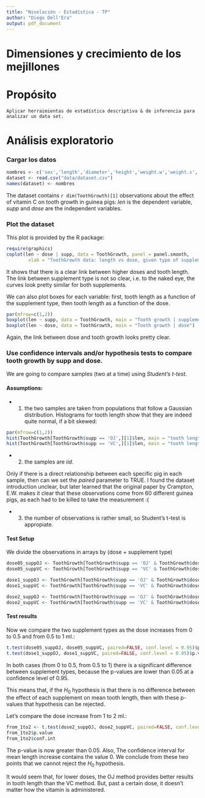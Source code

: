 ```yaml
---
title: "Nivelación - Estadística - TP"
author: "Diego Dell'Era"
output: pdf_document
---
```


Dimensiones y crecimiento de los mejillones
===========================================

# Propósito

```
Aplicar herraimientas de estadística descriptiva & de inferencia para analizar un data set.
```

# Análisis exploratorio

### Cargar los datos

```r
nombres <- c('sex','length','diameter','height','weight.w','weight.s','weight.v','weight.sh','rings')
dataset <- read.csv("data/dataset.csv")
names(dataset) <- nombres
```

The dataset contains `r dim(ToothGrowth)[1]` observations about the effect of vitamin C on tooth growth in guinea pigs: *len* is the dependent variable, *supp* and *dose* are the independent variables.

### Plot the dataset

This plot is provided by the R package:

```r
require(graphics)
coplot(len ~ dose | supp, data = ToothGrowth, panel = panel.smooth,
        xlab = "ToothGrowth data: length vs dose, given type of supplement")
```

It shows that there is a clear link between higher doses and tooth length. The link between supplement type is not so clear, i.e. to the naked eye, the curves look pretty similar for both supplements.

We can also plot boxes for each variable: first, tooth length as a function of the supplement type, then tooth length as a function of the dose.

```r
par(mfrow=c(1,2))
boxplot(len ~ supp, data = ToothGrowth, main = "Tooth growth | supplement type")
boxplot(len ~ dose, data = ToothGrowth, main = "Tooth growth | dose")
```

Again, the link between dose and tooth growth looks pretty clear.

### Use confidence intervals and/or hypothesis tests to compare tooth growth by supp and dose.

We are going to compare samples (two at a time) using *Student's t-test*.

#### Assumptions:

- 1. the two samples are taken from populations that follow a Gaussian distribution. Histograms for tooth length show that they are indeed quite normal, if a bit skewed:

```r
par(mfrow=c(1,2))
hist(ToothGrowth[ToothGrowth$supp == 'OJ',][1]$len, main = "tooth length | OJ", ylab = "length", xlab = "")
hist(ToothGrowth[ToothGrowth$supp == 'VC',][1]$len, main = "tooth length | VC", ylab = "length", xlab = "")
```

- 2. the samples are *iid*.

Only if there is a direct relationship between each specific pig in each sample, then can we set the *paired* parameter to TRUE. I found the dataset introduction unclear, but later learned that the original paper by Crampton, E.W. makes it clear that these observations come from 60 different guinea pigs, as each had to be killed to take the measurement :(

- 3. the number of observations is rather small, so Student's t-test is appropiate.

#### Test Setup

We divide the observations in arrays by (dose + supplement type)

```r
dose05_suppOJ <- ToothGrowth[ToothGrowth$supp == 'OJ' & ToothGrowth$dose == 0.5,]$len
dose05_suppVC <- ToothGrowth[ToothGrowth$supp == 'VC' & ToothGrowth$dose == 0.5,]$len

dose1_suppOJ <- ToothGrowth[ToothGrowth$supp == 'OJ' & ToothGrowth$dose == 1,]$len
dose1_suppVC <- ToothGrowth[ToothGrowth$supp == 'VC' & ToothGrowth$dose == 1,]$len

dose2_suppOJ <- ToothGrowth[ToothGrowth$supp == 'OJ' & ToothGrowth$dose == 2,]$len
dose2_suppVC <- ToothGrowth[ToothGrowth$supp == 'VC' & ToothGrowth$dose == 2,]$len
```

#### Test results

Now we compare the two supplement types as the dose increases from 0 to 0.5 and from 0.5 to 1 ml.:

```r
t.test(dose05_suppOJ, dose05_suppVC, paired=FALSE, conf.level = 0.95)$p.value
t.test(dose1_suppOJ, dose1_suppVC, paired=FALSE, conf.level = 0.95)$p.value
```

In both cases (from 0 to 0.5, from 0.5 to 1) there is a significant difference between supplement types, because the p-values are lower than 0.05 at a confidence level of 0.95.

This means that, if the $H_0$ hypothesis is that there is no difference between the effect of each supplement on mean tooth length, then with these p-values that hypothesis can be rejected.

Let's compare the dose increase from 1 to 2 ml.:

```r
from_1to2 <- t.test(dose2_suppOJ, dose2_suppVC, paired=FALSE, conf.level = 0.95)
from_1to2$p.value
from_1to2$conf.int
```

The p-value is now greater than 0.05. Also, The confidence interval for mean length increase contains the value 0. We conclude from these two points that we cannot reject the $H_0$ hypothesis.

It would seem that, for lower doses, the OJ method provides better results in tooth length than the VC method. But, past a certain dose, it doesn't matter how the vitamin is administered.
